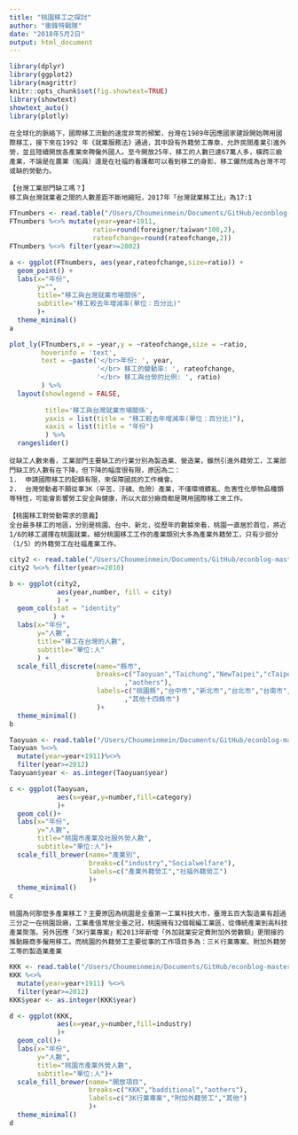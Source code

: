 ```yaml
---
title: "桃園移工之探討"
author: "衝鋒特戰隊"
date: "2018年5月2日"
output: html_document
---
```


```r
library(dplyr)
library(ggplot2)
library(magrittr)
knitr::opts_chunk$set(fig.showtext=TRUE)
library(showtext)
showtext_auto()
library(plotly)
```
```
在全球化的脈絡下，國際移工流動的速度非常的頻繁，台灣在1989年因應國家建設開始聘用國際移工，接下來在1992 年《就業服務法》通過，其中設有外籍勞工專章，允許民間產業引進外勞，並且陸續開放各產業來聘僱外國人。至今開放25年，移工的人數已達67萬人多，橫跨三級產業，不論是在農業（船員）還是在社福的看護都可以看到移工的身影，移工儼然成為台灣不可或缺的勞動力。
```
```
【台灣工業部門缺工嗎？】
移工與台灣就業者之間的人數差距不斷地縮短，2017年「台灣就業移工比」為17:1
```
```r
FTnumbers <- read.table("/Users/Choumeinmein/Documents/GitHub/econblog-master/86_106FTnumbers.csv", header = TRUE , sep = ",")
FTnumbers %<>% mutate(year=year+1911,
                     ratio=round(foreigner/taiwan*100,2),
                     rateofchange=round(rateofchange,2))
FTnumbers %<>% filter(year>=2002)
```

```r
a <- ggplot(FTnumbers, aes(year,rateofchange,size=ratio)) +
  geom_point() +
  labs(x="年份",
       y="",
       title="移工與台灣就業市場關係",
       subtitle="移工較去年增減率(單位：百分比)"
       )+
  theme_minimal()
a
```


```r
plot_ly(FTnumbers,x = ~year,y = ~rateofchange,size = ~ratio,
        hoverinfo = 'text',
        text = ~paste('</br>年份: ', year,
                      '</br> 移工的變動率: ', rateofchange,
                      '</br> 移工與台勞的比例: ', ratio)
        ) %>% 
  layout(showlegend = FALSE,
         
         title='移工與台灣就業市場關係',
         yaxis = list(title = "移工較去年增減率(單位：百分比)"),
         xaxis = list(title = "年份")
         ) %>%
  rangeslider()
```
```
從缺工人數來看，工業部門主要缺工的行業分別為製造業、營造業，雖然引進外籍勞工，工業部門缺工的人數有在下降，但下降的幅度很有限，原因為二：
1.	申請國際移工的配額有限，來保障國民的工作機會。
2.	台灣勞動者不願從事3K（辛苦、汙穢、危險）產業，不僅環境髒亂、危害性化學物品種類等特性，可能會影響勞工安全與健康，所以大部分廠商都是聘用國際移工來工作。
```
```
【桃園移工對勞動需求的意義】
全台最多移工的地區，分別是桃園、台中、新北，從歷年的數據來看，桃園一直居於首位，將近1/6的移工選擇在桃園就業。細分桃園移工工作的產業類別大多為產業外籍勞工，只有少部分（1/5）的外籍勞工在社福產業工作。
```
```r
city2 <- read.table("/Users/Choumeinmein/Documents/GitHub/econblog-master/90_106city2.csv", header = TRUE , sep = ",")
city2 %<>% filter(year>=2010)
```
```r
b <- ggplot(city2,
            aes(year,number, fill = city)
            ) +
  geom_col(stat = "identity"
           ) +
  labs(x="年份",
       y="人數",
       title="移工在台灣的人數",
       subtitle="單位:人"
       ) +
  scale_fill_discrete(name="縣市",
                      breaks=c("Taoyuan","Taichung","NewTaipei","cTaipei","cTainan","Kaohsiung"
                             ,"aothers"),
                      labels=c("桃園縣","台中市","新北市","台北市","台南市","高雄市"
                             ,"其他十四縣市")
                      )+
  theme_minimal()
b
```
```r
Taoyuan <- read.table("/Users/Choumeinmein/Documents/GitHub/econblog-master/Taoyuan.csv", header = TRUE , sep = ",")
Taoyuan %<>%
  mutate(year=year+1911)%<>%
  filter(year>=2012)
Taoyuan$year <- as.integer(Taoyuan$year)
```
```r
c <- ggplot(Taoyuan,
            aes(x=year,y=number,fill=category)
            )+
  geom_col()+
  labs(x="年份",
       y="人數",
       title="桃園市產業及社服外勞人數",
       subtitle="單位:人")+
  scale_fill_brewer(name="產業別",
                    breaks=c("industry","Socialwelfare"),
                    labels=c("產業外籍勞工","社福外籍勞工")
                    )+
  theme_minimal()
c
```
```
桃園為何那麼多產業移工？主要原因為桃園是全臺第一工業科技大市，臺灣五百大製造業有超過三分之一在桃園設廠，工業產值常居全臺之冠，桃園擁有32個報編工業區，從傳統產業到高科技產業聚落。另外因應「3K行業專案」和2013年新增「外加就業安定費附加外勞數額」更間接的推動廠商多僱用移工。而桃園的外籍勞工主要從事的工作項目多為：三Ｋ行業專案、附加外籍勞工等的製造業產業
```
```r
KKK <- read.table("/Users/Choumeinmein/Documents/GitHub/econblog-master/90_106_3k.csv", header = TRUE , sep = ",")
KKK %<>%
  mutate(year=year+1911) %<>%
  filter(year>=2012)
KKK$year <- as.integer(KKK$year)
```
```r
d <- ggplot(KKK,
            aes(x=year,y=number,fill=industry)
            )+
  geom_col()+
  labs(x="年份",
       y="人數",
       title="桃園市產業外勞人數",
       subtitle="單位:人")+
  scale_fill_brewer(name="開放項目",
                    breaks=c("KKK","badditional","aothers"),
                    labels=c("3K行業專案","附加外籍勞工","其他")
                    )+
  theme_minimal()
d
```
```

```

